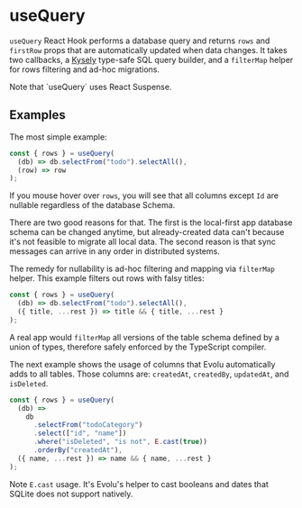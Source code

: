 # useQuery

`useQuery` React Hook performs a database query and returns `rows` and
`firstRow` props that are automatically updated when data changes. It
takes two callbacks, a [Kysely](https://github.com/koskimas/kysely)
type-safe SQL query builder, and a `filterMap` helper for rows filtering
and ad-hoc migrations.


<Callout type="info" emoji="ℹ️">
  Note that `useQuery` uses React Suspense.
</Callout>

## Examples

The most simple example:

```ts
const { rows } = useQuery(
  (db) => db.selectFrom("todo").selectAll(),
  (row) => row
);
```

If you mouse hover over `rows`, you will see that all columns except `Id`
are nullable regardless of the database Schema.

There are two good reasons for that. The first is the local-first app
database schema can be changed anytime, but already-created data can't
because it's not feasible to migrate all local data. The second reason
is that sync messages can arrive in any order in distributed systems.

The remedy for nullability is ad-hoc filtering and mapping via `filterMap`
helper. This example filters out rows with falsy titles:

```ts
const { rows } = useQuery(
  (db) => db.selectFrom("todo").selectAll(),
  ({ title, ...rest }) => title && { title, ...rest }
);
```

A real app would `filterMap` all versions of the table schema defined
by a union of types, therefore safely enforced by the TypeScript compiler.

The next example shows the usage of columns that Evolu automatically
adds to all tables. Those columns are: `createdAt`, `createdBy`,
`updatedAt`, and `isDeleted`.

```ts
const { rows } = useQuery(
  (db) =>
    db
      .selectFrom("todoCategory")
      .select(["id", "name"])
      .where("isDeleted", "is not", E.cast(true))
      .orderBy("createdAt"),
  ({ name, ...rest }) => name && { name, ...rest }
);
```

Note `E.cast` usage. It's Evolu's helper to cast booleans and dates
that SQLite does not support natively.
